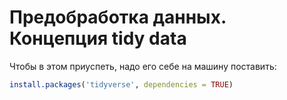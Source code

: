 # Предобработка данных. Концепция tidy data {#tidy}

Чтобы в этом приуспеть, надо его себе на машину поставить:
```r
install.packages('tidyverse', dependencies = TRUE)
```